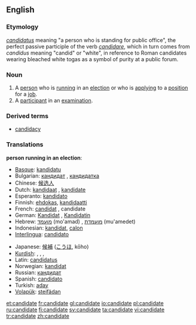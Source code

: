 ==English==

===Etymology===
{{L.}} ''[[candidatus]]'' meaning "a person who is standing for public office", the perfect passive participle of the verb ''[[candidare]]'', which in turn comes from ''candidus'' meaning "candid" or "white", in reference to Roman candidates wearing bleached white togas as a symbol of purity at a public forum.

===Noun===
{{en-noun}}

# A [[person]] who is [[run]]ning in an [[election]] or who is [[apply]]ing to a [[position]] for a [[job]].
# A [[participant]] in an [[examination]].

===Derived terms===
*[[candidacy]]

===Translations===
'''person running in an election''':
{{top}}
*[[Basque]]: [[kandidatu]]
*Bulgarian: [[кандидат]] {{m}}, [[кандидатка]] {{f}}
*Chinese: [[候选人]]
*Dutch: [[kandidaat]] {{m}}, [[kandidate]] {{f}}
*Esperanto: [[kandidato]]
*Finnish: [[ehdokas]], [[kandidaatti]]
*French: [[candidat]] {{m}}, candidate {{f}}
*German: [[Kandidat]] {{m}}, [[Kandidatin]] {{f}}
*Hebrew: [[מועמד]] (mo'amad) {{m}}, [[מועמדת]] (mu'amedet) {{f}}
*Indonesian: [[kandidat]], [[calon]]
*[[Interlingua]]: [[candidato]]
{{mid}}
*Japanese: [[候補]] ([[こうほ]], kōho)
*[[Kurdish]]: {{trad|ku|berbijar}}, {{trad|ku|namzet}}, {{trad|ku|berendam}}, {{trad|ku|kandîdat}}
*Latin: [[candidatus]] {{m}}
*Norwegian: [[kandidat]]
*Russian: [[кандидат]]
*Spanish: [[candidato]]
*Turkish: [[aday]]
*[[Volapük]]: [[steifädan]]
{{bottom}}
[[et:candidate]]
[[fr:candidate]]
[[gl:candidate]]
[[io:candidate]]
[[pl:candidate]]
[[ru:candidate]]
[[fi:candidate]]
[[sv:candidate]]
[[ta:candidate]]
[[vi:candidate]]
[[tr:candidate]]
[[zh:candidate]]